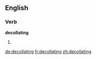 ==English==

===Verb===
'''decollating'''

# {{present participle of|[[decollate]]}}

[[de:decollating]]
[[fr:decollating]]
[[zh:decollating]]